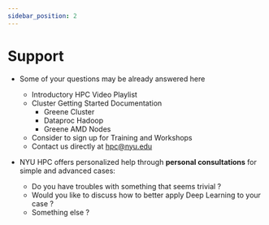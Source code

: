 ```yaml
---
sidebar_position: 2
---
```


# Support

- Some of your questions may be already answered here
    - Introductory HPC Video Playlist
    - Cluster Getting Started Documentation
        - Greene Cluster
        - Dataproc Hadoop
        - Greene AMD Nodes
    - Consider to sign up for Training and Workshops
    - Contact us directly at hpc@nyu.edu

- NYU HPC offers personalized help through **personal consultations** for simple and advanced cases:
    - Do you have troubles with something that seems trivial ? 
    - Would you like to discuss how to better apply Deep Learning to your case ?
    - Something else ?
